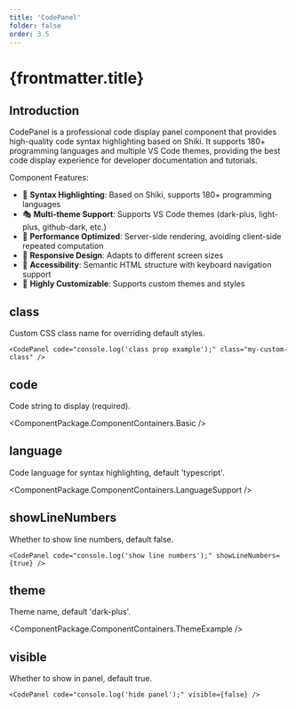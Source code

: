 ```yaml
---
title: 'CodePanel'
folder: false
order: 3.5
---
```



# {frontmatter.title}

## Introduction

CodePanel is a professional code display panel component that provides high-quality code syntax highlighting based on Shiki. It supports 180+ programming languages and multiple VS Code themes, providing the best code display experience for developer documentation and tutorials.

Component Features:

- 🎨 **Syntax Highlighting**: Based on Shiki, supports 180+ programming languages
- 🎭 **Multi-theme Support**: Supports VS Code themes (dark-plus, light-plus, github-dark, etc.)
- 🚀 **Performance Optimized**: Server-side rendering, avoiding client-side repeated computation
- 📱 **Responsive Design**: Adapts to different screen sizes
- 🎯 **Accessibility**: Semantic HTML structure with keyboard navigation support
- 🔧 **Highly Customizable**: Supports custom themes and styles

## class

Custom CSS class name for overriding default styles.

```astro
<CodePanel code="console.log('class prop example');" class="my-custom-class" />
```

## code

Code string to display (required).

<ComponentPackage.ComponentContainers.Basic />

## language

Code language for syntax highlighting, default 'typescript'.

<ComponentPackage.ComponentContainers.LanguageSupport />

## showLineNumbers

Whether to show line numbers, default false.

```astro
<CodePanel code="console.log('show line numbers');" showLineNumbers={true} />
```

## theme

Theme name, default 'dark-plus'.

<ComponentPackage.ComponentContainers.ThemeExample />

## visible

Whether to show in panel, default true.

```astro
<CodePanel code="console.log('hide panel');" visible={false} />
```
